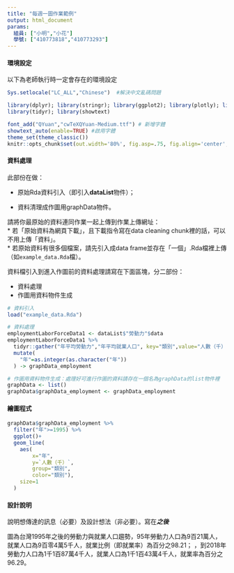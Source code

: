 ```yaml
---
title: "每週一圖作業範例"
output: html_document
params:
  組員: ["小明","小花"]  
  學號: ["410773818","410773293"]
---
```


#### 環境設定

以下為老師執行時一定會存在的環境設定
```r
Sys.setlocale("LC_ALL","Chinese")  #解決中文亂碼問題

library(dplyr); library(stringr); library(ggplot2); library(plotly); library(lubridate); library(readr);
library(tidyr); library(showtext)

font_add("QYuan","cwTeXQYuan-Medium.ttf") # 新增字體
showtext_auto(enable=TRUE) #啟用字體
theme_set(theme_classic())
knitr::opts_chunk$set(out.width='80%', fig.asp=.75, fig.align='center', fig.showtext=T)
```

#### 資料處理

此部份在做：

  * 原始Rda資料引入（即引入**dataList**物件）；
  
  * 資料清理成作圖用graphData物件。

請將你最原始的資料連同作業一起上傳到作業上傳網址：  
  * 若「原始資料為網頁下載」，且下載指令寫在data cleaning chunk裡的話，可以不用上傳「資料」。  
  * 若原始資料有很多個檔案，請先引入成data frame並存在「一個」.Rda檔裡上傳（如`example_data.Rda`檔）。  

資料檔引入到進入作圖前的資料處理請寫在下面區塊，分二部份：

  * 資料處理  
  * 作圖用資料物件生成
  
```r
# 資料引入
load("example_data.Rda")

# 資料處理
employmentLaborForceData1 <- dataList$"勞動力"$data
employmentLaborForceData1 %>%
  tidyr::gather("年平均勞動力","年平均就業人口", key="類別",value="人數（千）") %>%
  mutate(
    "年"=as.integer(as.character("年"))
  ) -> graphData_employment

# 作圖用資料物件生成：處理好可進行作圖的資料請存在一個名為graphData的list物件裡
graphData <- list()
graphData$graphData_employment <- graphData_employment
```

#### 繪圖程式

```r
graphData$graphData_employment %>%
  filter("年">=1995) %>%
  ggplot()+
  geom_line(
    aes(
        x="年",
        y=`人數（千）`,
        group="類別",
        color="類別"),
    size=1
  )
```

#### 設計說明
說明想傳達的訊息（必要）及設計想法（非必要）。寫在***之後
*** 

圖為台灣1995年之後的勞動力與就業人口趨勢，95年勞動力人口為9百21萬人，就業人口為9百零4萬5千人，就業比例（即就業率）為百分之98.21； ，到2018年勞動力人口為1千1百87萬4千人，就業人口為1千1百43萬4千人，就業率為百分之96.29。



